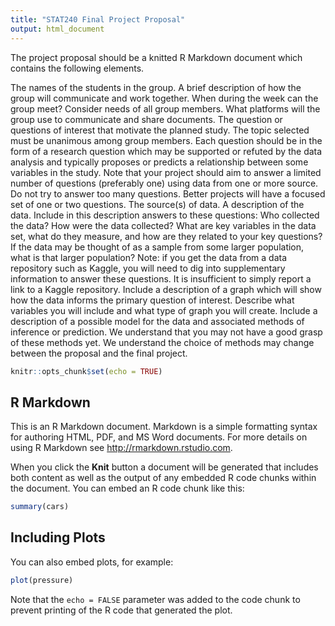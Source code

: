 ```yaml
---
title: "STAT240 Final Project Proposal"
output: html_document
---
```


The project proposal should be a knitted R Markdown document which contains the following elements.

The names of the students in the group.
A brief description of how the group will communicate and work together.
When during the week can the group meet? Consider needs of all group members.
What platforms will the group use to communicate and share documents.
The question or questions of interest that motivate the planned study.
The topic selected must be unanimous among group members.
Each question should be in the form of a research question which may be supported or refuted by the data analysis and typically proposes or predicts a relationship between some variables in the study.
Note that your project should aim to answer a limited number of questions (preferably one) using data from one or more source.
Do not try to answer too many questions. Better projects will have a focused set of one or two questions.
The source(s) of data.
A description of the data. Include in this description answers to these questions:
Who collected the data?
How were the data collected?
What are key variables in the data set, what do they measure, and how are they related to your key questions?
If the data may be thought of as a sample from some larger population, what is that larger population?
Note: if you get the data from a data repository such as Kaggle, you will need to dig into supplementary information to answer these questions.
It is insufficient to simply report a link to a Kaggle repository.
Include a description of a graph which will show how the data informs the primary question of interest.
Describe what variables you will include and what type of graph you will create.
Include a description of a possible model for the data and associated methods of inference or prediction.
We understand that you may not have a good grasp of these methods yet.
We understand the choice of methods may change between the proposal and the final project.

```r
knitr::opts_chunk$set(echo = TRUE)
```

## R Markdown

This is an R Markdown document. Markdown is a simple formatting syntax for authoring HTML, PDF, and MS Word documents. For more details on using R Markdown see <http://rmarkdown.rstudio.com>.

When you click the **Knit** button a document will be generated that includes both content as well as the output of any embedded R code chunks within the document. You can embed an R code chunk like this:

```r
summary(cars)
```

## Including Plots

You can also embed plots, for example:

```r
plot(pressure)
```

Note that the `echo = FALSE` parameter was added to the code chunk to prevent printing of the R code that generated the plot.
